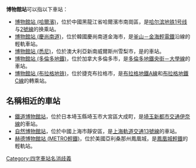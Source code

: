 '''博物館站'''可以指以下車站：

*[[博物館站_(哈爾濱)|博物館站 (哈爾濱)]]，位於中國黑龍江省哈爾濱市南崗區，是[[哈尔滨地铁1号线|哈尔滨地铁1号线]]与[[哈尔滨地铁2號線|2號線]]的换乘站。
*[[博物館站_(慶尚南道)|博物館站 (慶尚南道)]]，位於韓國慶尚南道金海市，是[[釜山－金海輕電鐵|釜山－金海輕電鐵]]沿線的輕軌車站。
*[[博物館站_(悉尼)|博物館站 (悉尼)]]，位於澳大利亞新南威爾斯州雪梨市，是{{link-en|城市環線|City Circle}}的車站。
*[[博物館站_(多倫多地鐵)|博物館站 (多倫多地鐵)]]，位於加拿大多倫多市，是[[多倫多地鐵|多倫多地鐵]][[央街－大學線|央街－大學線]]的車站。
*[[博物館站_(布拉格地铁)|博物館站 (布拉格地铁)]]，位於捷克布拉格市，是[[布拉格地鐵A線|布拉格地鐵A線]]和[[布拉格地鐵C線|布拉格地鐵C線]]的轉乘站。

== 名稱相近的車站 ==
*[[鐵道博物館站|鐵道博物館站]]，位於日本埼玉縣埼玉市大宮區大成町，是[[埼玉新都市交通|埼玉新都市交通]][[伊奈線|伊奈線]]的車站。
*[[自然博物館站|自然博物館站]]，位於中國上海市靜安區，是[[上海軌道交通13號線|上海軌道交通13號線]]的車站。
*[[赫德博物館站_(METRO輕鐵)|赫德博物館站 (METRO輕鐵)]]，位於美國亞利桑那州鳳凰城，是[[鳳凰城輕鐵|鳳凰城輕鐵]]的輕軌站。

{{disambig}}
[[Category:四字車站名消歧義|Category:四字車站名消歧義]]